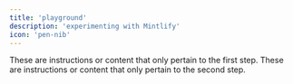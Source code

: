 ```yaml
---
title: 'playground'
description: 'experimenting with Mintlify'
icon: 'pen-nib'
---
```


<Steps>
  <Step stepNumber=2 title="First Step">
    These are instructions or content that only pertain to the first step.
  </Step>
  <Step stepNumber=3 title="Second Step">
    These are instructions or content that only pertain to the second step.
  </Step>
</Steps>
